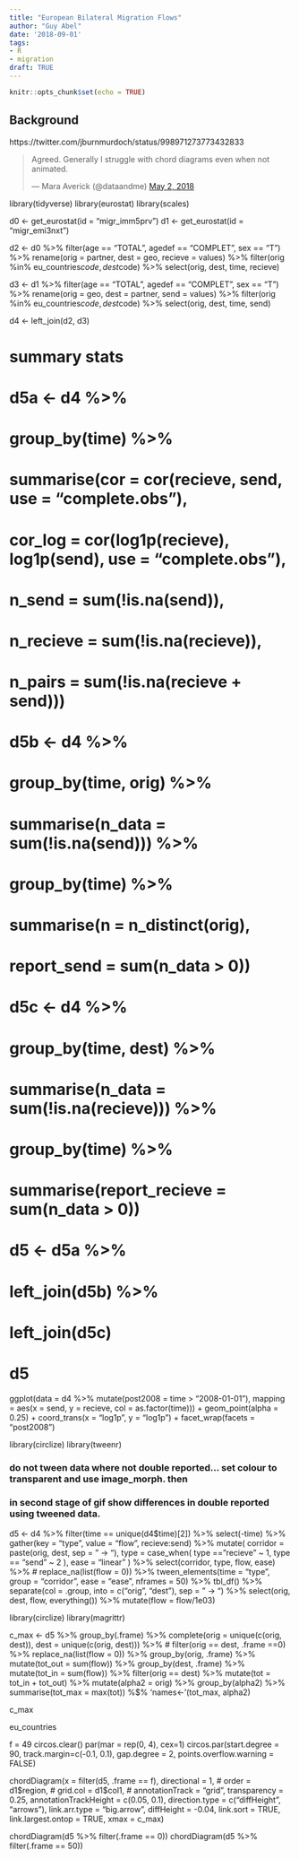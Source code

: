 ```yaml
---
title: "European Bilateral Migration Flows"
author: "Guy Abel"
date: '2018-09-01'
tags:
- R
- migration
draft: TRUE
---
```


```r
knitr::opts_chunk$set(echo = TRUE)
```

## Background


https://twitter.com/jburnmurdoch/status/998971273773432833
<blockquote class="twitter-tweet" data-lang="en"><p lang="en" dir="ltr">Agreed. Generally I struggle with chord diagrams even when not animated.</p>&mdash; Mara Averick (@dataandme) <a href="https://twitter.com/dataandme/status/991545526909890561?ref_src=twsrc%5Etfw">May 2, 2018</a></blockquote>
<script async src="https://platform.twitter.com/widgets.js" charset="utf-8"></script>


library(tidyverse)
library(eurostat)
library(scales)

d0 <- get_eurostat(id = "migr_imm5prv")
d1 <- get_eurostat(id = "migr_emi3nxt")

d2 <- d0 %>%
  filter(age == "TOTAL", agedef == "COMPLET", sex == "T") %>%
  rename(orig = partner, dest = geo, recieve = values) %>%
  filter(orig %in% eu_countries$code, 
         dest %in% eu_countries$code) %>%
  select(orig, dest, time, recieve)

d3 <- d1 %>%
  filter(age == "TOTAL", agedef == "COMPLET", sex == "T") %>%
  rename(orig = geo, dest = partner, send = values) %>%
  filter(orig %in% eu_countries$code, 
         dest %in% eu_countries$code) %>%
  select(orig, dest, time, send)

d4 <- left_join(d2, d3)


# summary stats
# d5a <- d4 %>%
#   group_by(time) %>%
#   summarise(cor = cor(recieve, send, use = "complete.obs"),
#             cor_log = cor(log1p(recieve), log1p(send), use = "complete.obs"),
#             n_send = sum(!is.na(send)),
#             n_recieve = sum(!is.na(recieve)),
#             n_pairs = sum(!is.na(recieve + send)))
#           
# d5b <- d4 %>%
#   group_by(time, orig) %>%
#   summarise(n_data = sum(!is.na(send))) %>%
#   group_by(time) %>%
#   summarise(n = n_distinct(orig), 
#             report_send = sum(n_data > 0))
# 
# d5c <- d4 %>%
#   group_by(time, dest) %>%
#   summarise(n_data = sum(!is.na(recieve))) %>%
#   group_by(time) %>%
#   summarise(report_recieve = sum(n_data > 0))
# 
# d5 <- d5a %>%
#   left_join(d5b) %>%
#   left_join(d5c)
# d5



ggplot(data = d4 %>%
         mutate(post2008 = time > "2008-01-01"), 
       mapping = aes(x = send, y = recieve, col = as.factor(time))) +
  geom_point(alpha = 0.25) +
  coord_trans(x = "log1p", y = "log1p") +
  facet_wrap(facets = "post2008")


library(circlize)
library(tweenr)

### do not tween data where not double reported... set colour to transparent and use image_morph. then 
### in second stage of gif show differences in double reported using tweened data.
d5 <- d4 %>%
  filter(time == unique(d4$time)[2]) %>%
  select(-time) %>%
  gather(key = "type", value = "flow", recieve:send) %>%
  mutate(
    corridor = paste(orig, dest, sep = " -> "),
    type = case_when(
      type == "recieve" ~ 1,
      type == "send" ~ 2
    ), 
    ease = "linear"
  ) %>%
  select(corridor, type, flow, ease) %>%
  # replace_na(list(flow = 0)) %>%
  tween_elements(time = "type", group = "corridor", ease = "ease", nframes = 50) %>%
  tbl_df() %>%
  separate(col = .group, into = c("orig", "dest"), sep = " -> ") %>%
  select(orig, dest, flow, everything()) %>%
  mutate(flow = flow/1e03)
  

library(circlize)
library(magrittr)

c_max <- d5 %>%
  group_by(.frame) %>%
  complete(orig = unique(c(orig, dest)), 
           dest = unique(c(orig, dest))) %>%
  # filter(orig == dest, .frame ==0) %>%
  replace_na(list(flow = 0)) %>%
  group_by(orig, .frame) %>%
  mutate(tot_out = sum(flow)) %>%
  group_by(dest, .frame) %>%
  mutate(tot_in = sum(flow)) %>%
  filter(orig == dest) %>%
  mutate(tot = tot_in + tot_out) %>%
  mutate(alpha2 = orig) %>%
  group_by(alpha2) %>%
  summarise(tot_max = max(tot)) %$%
  'names<-'(tot_max, alpha2)

c_max

eu_countries

f = 49
circos.clear()
par(mar = rep(0, 4), cex=1)
circos.par(start.degree = 90, track.margin=c(-0.1, 0.1), 
           gap.degree = 2, points.overflow.warning = FALSE)

chordDiagram(x = filter(d5, .frame == f), directional = 1, 
             # order = d1$region,
             # grid.col = d1$col1, 
             # annotationTrack = "grid",
             transparency = 0.25,  annotationTrackHeight = c(0.05, 0.1),
             direction.type = c("diffHeight", "arrows"), link.arr.type = "big.arrow",
             diffHeight  = -0.04, link.sort = TRUE, link.largest.ontop = TRUE, 
             xmax = c_max)

chordDiagram(d5 %>% filter(.frame == 0))
chordDiagram(d5 %>% filter(.frame == 50))